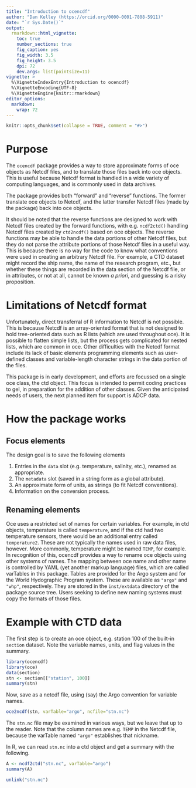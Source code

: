 ```yaml
---
title: "Introduction to ocencdf"
author: "Dan Kelley (https://orcid.org/0000-0001-7808-5911)"
date: "`r Sys.Date()`"
output:
  rmarkdown::html_vignette:
    toc: true
    number_sections: true
    fig_caption: yes
    fig_width: 3.5
    fig_height: 3.5
    dpi: 72
    dev.args: list(pointsize=11)
vignette: >
  %\VignetteIndexEntry{Introduction to ocencdf}
  %\VignetteEncoding{UTF-8}
  %\VignetteEngine{knitr::rmarkdown}
editor_options:
  markdown:
    wrap: 72
---
```


<!--
Building this vignette.

1. Edit vignettes/oce.Rmd in a plain-text editor.

2. In a unix shell at the level above ocencdf, type the following:

       R CMD build --compact-vignettes="qpdf" ocencdf
       R CMD install ocencdf_0.0-1.tar.gz

   where the version number may need adjustment in the second command.

3. To see the results, type the following in an R console:

      browseVignettes("ocencdf")
-->

```r
knitr::opts_chunk$set(collapse = TRUE, comment = "#>")
```

# Purpose

The `ocencdf` package provides a way to store approximate forms of oce objects
as Netcdf files, and to translate those files back into oce objects. This is
useful because Netcdf format is handled in a wide variety of computing languages,
and is commonly used in data archives.

The package provides both "forward" and "reverse" functions.  The former translate
oce objects to Netcdf, and the latter transfer Netcdf files (made by the package)
back into oce objects.

It should be noted that the reverse functions are designed to work with Netcdf
files created by the forward functions, with e.g. `ncdf2ctd()` handling Netcdf
files created by `ctd2ncdf()` based on oce objects.  The reverse functions may
be able to handle the data portions of other Netcdf files, but they do not parse
the attribute portions of those Netcdf files in a useful way.  This is because there
is no way for the code to know what conventions were used in creating an arbitrary
Netcdf file.  For example, a CTD dataset might record the ship name, the name of
the research program, etc., but whether these things are recorded in the data section
of the Netcdf file, or in attributes, or not at all, cannot be known *a priori*,
and guessing is a risky proposition.

# Limitations of Netcdf format

Unfortunately, direct transferral of R information to Netcdf is not possible.
This is because Netcdf is an array-oriented format that is not designed to hold
tree-oriented data such as R lists (which are used throughout oce).  It is
possible to flatten simple lists, but the process gets complicated for nested
lists, which are common in oce.  Other difficulties with the Netcdf format
include its lack of basic elements programming elements such as user-defined
classes and variable-length character strings in the data portion of the files.

This package is in early development, and efforts are focussed on a single oce
class, the ctd object.  This focus is intended to permit coding practices to gel,
in preparation for the addition of other classes.  Given the anticipated needs
of users, the next planned item for support is ADCP data.

# How the package works

## Focus elements

The design goal is to save the following elements

1. Entries in the `data` slot (e.g. temperature, salinity, etc.), renamed as appropriate.
2. The `metadata` slot (saved in a string form as a global attribute).
3. An approximate form of units, as strings (to fit Netcdf conventions).
4. Information on the conversion process.

## Renaming elements

Oce uses a restricted set of names for certain variables.  For example, in ctd
objects, temperature is called `temperature`, and if the ctd had two temperature
sensors, there would be an additional entry called `temperature2`.  These are
not typically the names used in raw data files, however.  More commonly,
temperature might be named `TEMP`, for example.  In recognition of this, ocencdf
provides a way to rename oce objects using other systems of names.  The mapping
between oce name and other name is controlled by YAML (yet another markup
language) files, which are called varTables in this package. Tables are provided
for the Argo system and for the World Hydographic Program system. These are
available as `"argo"` and `"whp"`, respectively.  They are stored in the
`inst/extdata` directory of the package source tree. Users seeking to define new
naming systems must copy the formats of those files.

# Example with CTD data

The first step is to create an oce object, e.g. station 100 of the built-in
`section` dataset.  Note the variable names, units, and flag values in the
summary.

```r
library(ocencdf)
library(oce)
data(section)
stn <- section[["station", 100]]
summary(stn)
```

Now, save as a netcdf file, using (say) the Argo convention for variable names.

```r
oce2ncdf(stn, varTable="argo", ncfile="stn.nc")
```

The `stn.nc` file may be examined in various ways, but we leave that up to the
reader.  Note that the column names are e.g. `TEMP` in the Netcdf file,
because the varTable named `"argo"` establishes that nickname.

In R, we can read `stn.nc` into a ctd object and get a summary with the following.

```r
A <- ncdf2ctd("stn.nc", varTable="argo")
summary(A)
```

```r
unlink("stn.nc")
```

